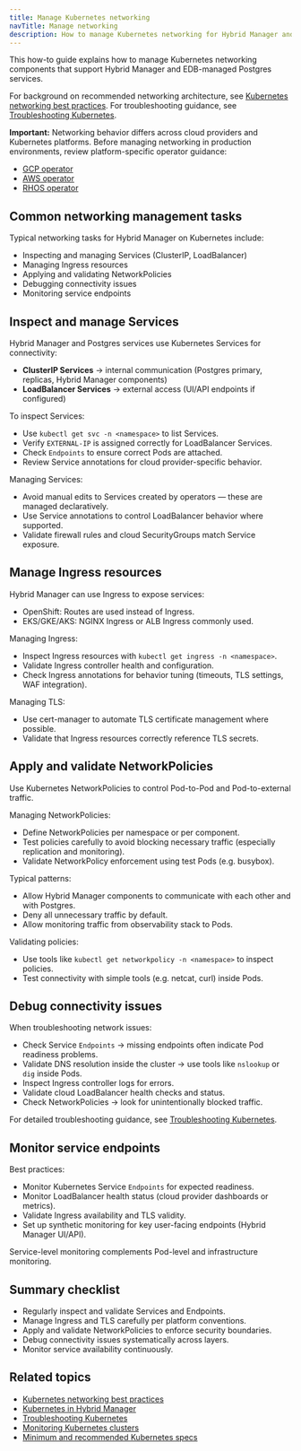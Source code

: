 ```yaml
---
title: Manage Kubernetes networking
navTitle: Manage networking
description: How to manage Kubernetes networking for Hybrid Manager and managed Postgres services.
---
```


This how-to guide explains how to manage Kubernetes networking components that support Hybrid Manager and EDB-managed Postgres services.

For background on recommended networking architecture, see [Kubernetes networking best practices](/portal/kubernetes/learn/explained/hybrid-manager/manage-kubernetes-networking).
For troubleshooting guidance, see [Troubleshooting Kubernetes](/portal/kubernetes/learn/how-to/troubleshooting-on-kubernetes).

**Important:** Networking behavior differs across cloud providers and Kubernetes platforms.
Before managing networking in production environments, review platform-specific operator guidance:

-   [GCP operator](../explained/gcp-operator)
-   [AWS operator](../explained/aws-operator)
-   [RHOS operator](../explained/rhos-operator)

## Common networking management tasks

Typical networking tasks for Hybrid Manager on Kubernetes include:

-   Inspecting and managing Services (ClusterIP, LoadBalancer)
-   Managing Ingress resources
-   Applying and validating NetworkPolicies
-   Debugging connectivity issues
-   Monitoring service endpoints

## Inspect and manage Services

Hybrid Manager and Postgres services use Kubernetes Services for connectivity:

-   **ClusterIP Services** → internal communication (Postgres primary, replicas, Hybrid Manager components)
-   **LoadBalancer Services** → external access (UI/API endpoints if configured)

To inspect Services:

-   Use `kubectl get svc -n <namespace>` to list Services.
-   Verify `EXTERNAL-IP` is assigned correctly for LoadBalancer Services.
-   Check `Endpoints` to ensure correct Pods are attached.
-   Review Service annotations for cloud provider-specific behavior.

Managing Services:

-   Avoid manual edits to Services created by operators — these are managed declaratively.
-   Use Service annotations to control LoadBalancer behavior where supported.
-   Validate firewall rules and cloud SecurityGroups match Service exposure.

## Manage Ingress resources

Hybrid Manager can use Ingress to expose services:

-   OpenShift: Routes are used instead of Ingress.
-   EKS/GKE/AKS: NGINX Ingress or ALB Ingress commonly used.

Managing Ingress:

-   Inspect Ingress resources with `kubectl get ingress -n <namespace>`.
-   Validate Ingress controller health and configuration.
-   Check Ingress annotations for behavior tuning (timeouts, TLS settings, WAF integration).

Managing TLS:

-   Use cert-manager to automate TLS certificate management where possible.
-   Validate that Ingress resources correctly reference TLS secrets.

## Apply and validate NetworkPolicies

Use Kubernetes NetworkPolicies to control Pod-to-Pod and Pod-to-external traffic.

Managing NetworkPolicies:

-   Define NetworkPolicies per namespace or per component.
-   Test policies carefully to avoid blocking necessary traffic (especially replication and monitoring).
-   Validate NetworkPolicy enforcement using test Pods (e.g. busybox).

Typical patterns:

-   Allow Hybrid Manager components to communicate with each other and with Postgres.
-   Deny all unnecessary traffic by default.
-   Allow monitoring traffic from observability stack to Pods.

Validating policies:

-   Use tools like `kubectl get networkpolicy -n <namespace>` to inspect policies.
-   Test connectivity with simple tools (e.g. netcat, curl) inside Pods.

## Debug connectivity issues

When troubleshooting network issues:

-   Check Service `Endpoints` → missing endpoints often indicate Pod readiness problems.
-   Validate DNS resolution inside the cluster → use tools like `nslookup` or `dig` inside Pods.
-   Inspect Ingress controller logs for errors.
-   Validate cloud LoadBalancer health checks and status.
-   Check NetworkPolicies → look for unintentionally blocked traffic.

For detailed troubleshooting guidance, see [Troubleshooting Kubernetes](/portal/kubernetes/learn/how-to/troubleshooting-on-kubernetes).

## Monitor service endpoints

Best practices:

-   Monitor Kubernetes Service `Endpoints` for expected readiness.
-   Monitor LoadBalancer health status (cloud provider dashboards or metrics).
-   Validate Ingress availability and TLS validity.
-   Set up synthetic monitoring for key user-facing endpoints (Hybrid Manager UI/API).

Service-level monitoring complements Pod-level and infrastructure monitoring.

## Summary checklist

-   Regularly inspect and validate Services and Endpoints.
-   Manage Ingress and TLS carefully per platform conventions.
-   Apply and validate NetworkPolicies to enforce security boundaries.
-   Debug connectivity issues systematically across layers.
-   Monitor service availability continuously.

## Related topics

-   [Kubernetes networking best practices](../explained/hybrid-manager/manage-kubernetes-networking)
-   [Kubernetes in Hybrid Manager](../explained/hybrid-manager/k8-in-hybrid-manager)
-   [Troubleshooting Kubernetes](./troubleshooting-on-kubernetes)
-   [Monitoring Kubernetes clusters](./monitor-kubernetes-cluster)
-   [Minimum and recommended Kubernetes specs](/edb-postgres-ai/hybrid-manager/install/kubernetes/recommended/)
